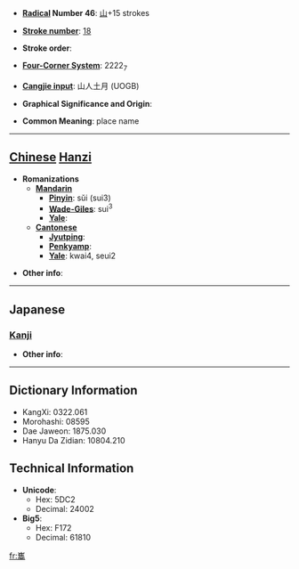 * '''[[Wiktionary:Chinese radical index| Radical]] Number 46''': [[Wiktionary:Chinese radical index 山|山]]+15 strokes

* '''[[Wiktionary:Chinese total strokes index|Stroke number]]''': [[Wiktionary:Chinese total strokes index 18|18]]

* '''Stroke order''': 

* '''[[Wiktionary:Chinese four corner index|Four-Corner System]]''': 2222<sub>7</sub>

* '''[[Wiktionary:Chinese Cangjie index|Cangjie input]]''': 山人土月 (UOGB)

* '''Graphical Significance and Origin''': 

* '''Common Meaning''': place name

----

== [[Chinese]] [[Hanzi]] ==

* '''Romanizations'''
** '''[[Mandarin]]'''
*** '''[[Pinyin]]''': sǔi (sui3)
*** '''[[Wade-Giles]]''': sui<sup>3</sup>
*** '''[[Yale]]''': 
** '''[[Cantonese]]'''
*** '''[[Jyutping]]''':
*** '''[[Penkyamp]]''': 
*** '''[[Yale]]''': kwai4, seui2

* '''Other info''': 

----

==Japanese==
===[[Kanji]]===
{{kanji|on readings=[[すい]] (sui)
|kun readings=
}}

* '''Other info''':  

----

== Dictionary Information ==

* KangXi: 0322.061
* Morohashi: 08595
* Dae Jaweon: 1875.030
* Hanyu Da Zidian: 10804.210

== Technical Information ==

* '''Unicode''':
** Hex: 5DC2
** Decimal: 24002
* '''Big5''':
** Hex: F172
** Decimal: 61810

[[fr:巂]]
